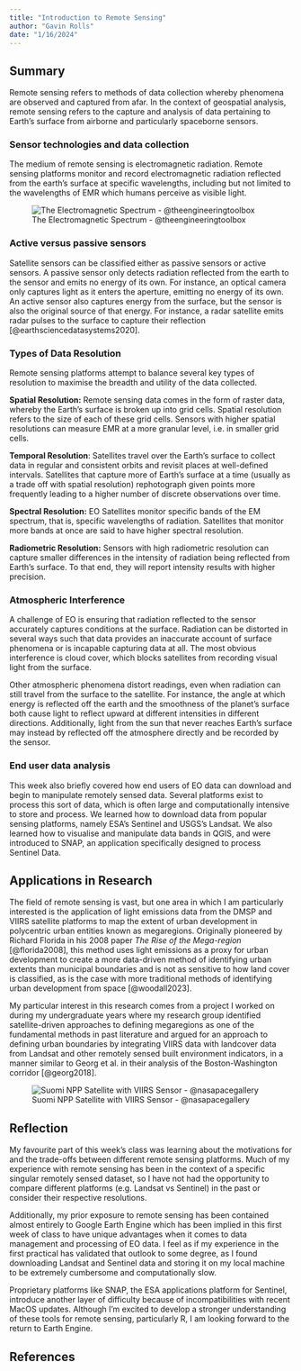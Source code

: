 ```yaml
---
title: "Introduction to Remote Sensing"
author: "Gavin Rolls"
date: "1/16/2024"
---
```


## Summary

Remote sensing refers to methods of data collection whereby phenomena are observed and captured from afar. In the context of geospatial analysis, remote sensing refers to the capture and analysis of data pertaining to Earth's surface from airborne and particularly spaceborne sensors.

### **Sensor technologies and data collection**

The medium of remote sensing is electromagnetic radiation. Remote sensing platforms monitor and record electromagnetic radiation reflected from the earth's surface at specific wavelengths, including but not limited to the wavelengths of EMR which humans perceive as visible light.

![The Electromagnetic Spectrum - @theengineeringtoolbox](img/EMS.jpg)

### **Active versus passive sensors**

Satellite sensors can be classified either as passive sensors or active sensors. A passive sensor only detects radiation reflected from the earth to the sensor and emits no energy of its own. For instance, an optical camera only captures light as it enters the aperture, emitting no energy of its own. An active sensor also captures energy from the surface, but the sensor is also the original source of that energy. For instance, a radar satellite emits radar pulses to the surface to capture their reflection [@earthsciencedatasystems2020].

### **Types of Data Resolution**

Remote sensing platforms attempt to balance several key types of resolution to maximise the breadth and utility of the data collected.

**Spatial Resolution:** Remote sensing data comes in the form of raster data, whereby the Earth's surface is broken up into grid cells. Spatial resolution refers to the size of each of these grid cells. Sensors with higher spatial resolutions can measure EMR at a more granular level, i.e. in smaller grid cells.

**Temporal Resolution**: Satellites travel over the Earth's surface to collect data in regular and consistent orbits and revisit places at well-defined intervals. Satellites that capture more of Earth's surface at a time (usually as a trade off with spatial resolution) rephotograph given points more frequently leading to a higher number of discrete observations over time.

**Spectral Resolution:** EO Satellites monitor specific bands of the EM spectrum, that is, specific wavelengths of radiation. Satellites that monitor more bands at once are said to have higher spectral resolution.

**Radiometric Resolution:** Sensors with high radiometric resolution can capture smaller differences in the intensity of radiation being reflected from Earth's surface. To that end, they will report intensity results with higher precision.

### **Atmospheric Interference**

A challenge of EO is ensuring that radiation reflected to the sensor accurately captures conditions at the surface. Radiation can be distorted in several ways such that data provides an inaccurate account of surface phenomena or is incapable capturing data at all. The most obvious interference is cloud cover, which blocks satellites from recording visual light from the surface.

Other atmospheric phenomena distort readings, even when radiation can still travel from the surface to the satellite. For instance, the angle at which energy is reflected off the earth and the smoothness of the planet's surface both cause light to reflect upward at different intensities in different directions. Additionally, light from the sun that never reaches Earth's surface may instead by reflected off the atmosphere directly and be recorded by the sensor.

### **End user data analysis**

This week also briefly covered how end users of EO data can download and begin to manipulate remotely sensed data. Several platforms exist to process this sort of data, which is often large and computationally intensive to store and process. We learned how to download data from popular sensing platforms, namely ESA's Sentinel and USGS's Landsat. We also learned how to visualise and manipulate data bands in QGIS, and were introduced to SNAP, an application specifically designed to process Sentinel Data.

## **Applications in Research**

The field of remote sensing is vast, but one area in which I am particularly interested is the application of light emissions data from the DMSP and VIIRS satellite platforms to map the extent of urban development in polycentric urban entities known as megaregions. Originally pioneered by Richard Florida in his 2008 paper *The Rise of the Mega-region* [@florida2008], this method uses light emissions as a proxy for urban development to create a more data-driven method of identifying urban extents than municipal boundaries and is not as sensitive to how land cover is classified, as is the case with more traditional methods of identifying urban development from space [@woodall2023].

My particular interest in this research comes from a project I worked on during my undergraduate years where my research group identified satellite-driven approaches to defining megaregions as one of the fundamental methods in past literature and argued for an approach to defining urban boundaries by integrating VIIRS data with landcover data from Landsat and other remotely sensed built environment indicators, in a manner similar to Georg et al. in their analysis of the Boston-Washington corridor [@georg2018].

![Suomi NPP Satellite with VIIRS Sensor - @nasapacegallery](img/VIIRS.jpg)

## **Reflection**

My favourite part of this week's class was learning about the motivations for and the trade-offs between different remote sensing platforms. Much of my experience with remote sensing has been in the context of a specific singular remotely sensed dataset, so I have not had the opportunity to compare different platforms (e.g. Landsat vs Sentinel) in the past or consider their respective resolutions.

Additionally, my prior exposure to remote sensing has been contained almost entirely to Google Earth Engine which has been implied in this first week of class to have unique advantages when it comes to data management and processing of EO data. I feel as if my experience in the first practical has validated that outlook to some degree, as I found downloading Landsat and Sentinel data and storing it on my local machine to be extremely cumbersome and computationally slow.

Proprietary platforms like SNAP, the ESA applications platform for Sentinel, introduce another layer of difficulty because of incompatibilities with recent MacOS updates. Although I'm excited to develop a stronger understanding of these tools for remote sensing, particularly R, I am looking forward to the return to Earth Engine.

## **References**
